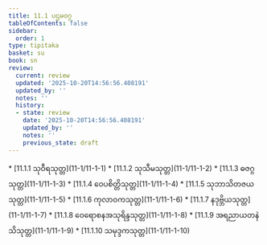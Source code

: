 ```yaml
---
title: 11.1 ပဌမဝဂ္ဂ
tableOfContents: false
sidebar:
  order: 1
type: tipitaka
basket: su
book: sn
review:
  current: review
  updated: '2025-10-20T14:56:56.408191'
  updated_by: ''
  notes: ''
  history:
  - state: review
    date: '2025-10-20T14:56:56.408191'
    updated_by: ''
    notes: ''
    previous_state: draft
---
```



<DynamicBreadcrumb />


<ReviewStatus review={frontmatter.review} showDetails={true} />

<HypothesisAnnotation frontmatter={frontmatter} />



<TableOfContents book="sn" section="11.1">
* [11.1.1 သုဝီရသုတ္တ](11-1/11-1-1)
* [11.1.2 သုသီမသုတ္တ](11-1/11-1-2)
* [11.1.3 ဓဇဂ္ဂသုတ္တ](11-1/11-1-3)
* [11.1.4 ဝေပစိတ္တိသုတ္တ](11-1/11-1-4)
* [11.1.5 သုဘာသိတဇယသုတ္တ](11-1/11-1-5)
* [11.1.6 ကုလာဝကသုတ္တ](11-1/11-1-6)
* [11.1.7 နဒုဗ္ဘိယသုတ္တ](11-1/11-1-7)
* [11.1.8 ဝေရောစနအသုရိန္ဒသုတ္တ](11-1/11-1-8)
* [11.1.9 အရညာယတနဲသိသုတ္တ](11-1/11-1-9)
* [11.1.10 သမုဒ္ဒကသုတ္တ](11-1/11-1-10)
</TableOfContents>